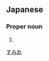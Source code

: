 ==Japanese==
{{ja-kanjitab|純|男}}

===Proper noun===
{{ja-pos|proper|すみお}}

# {{given name|male|lang=ja}}

[[Category:Japanese male given names|すみお]]